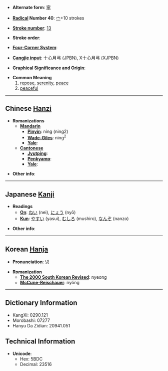 * '''Alternate form''': [[寧]]

* '''[[Wiktionary:Chinese radical index| Radical]] Number 40''': [[Wiktionary:Chinese radical index 宀|宀]]+10 strokes

* '''[[Wiktionary:Chinese total strokes index|Stroke number]]''': [[Wiktionary:Chinese total strokes index 13|13]]

* '''Stroke order''': 

* '''[[Wiktionary:Chinese four corner index|Four-Corner System]]''': 

* '''[[Wiktionary:Chinese Cangjie index|Cangjie input]]''': 十心月弓 (JPBN), X十心月弓 (XJPBN)

* '''Graphical Significance and Origin''': 

* '''Common Meaning'''
*#[[repose]], [[serenity]], [[peace]]
*# [[peaceful]]

----

== Chinese [[Hanzi]] ==

* '''Romanizations'''
** '''[[Mandarin]]'''
*** '''[[Pinyin]]''': níng (ning2)
*** '''[[Wade-Giles]]''': ning<sup>2</sup>
*** '''[[Yale]]''': 
** '''[[Cantonese]]'''
*** '''[[Jyutping]]''':
*** '''[[Penkyamp]]''': 
*** '''[[Yale]]''': 

* '''Other info''': 

----

== Japanese [[Kanji]] ==

* '''Readings'''
** '''[[On]]''': [[ねい]] (nei), [[にょう]] (nyō)
** '''[[Kun]]''': [[やすい]] (yasui), [[むしろ]] (mushiro), [[なんぞ]] (nanzo)

* '''Other info''':  

----

== Korean [[Hanja]] ==

* '''Pronunciation''': [[녕]]

* '''Romanization'''
** '''[[The 2000 South Korean Revised Romanization|The 2000 South Korean Revised]]''': nyeong
** '''[[McCune-Reischauer]]''': nyŏng

----

== Dictionary Information ==

* KangXi: 0290.121
* Morobashi: 07277
* Hanyu Da Zidian: 20941.051

== Technical Information ==

* '''Unicode''':
** Hex: 5BDC
** Decimal: 23516